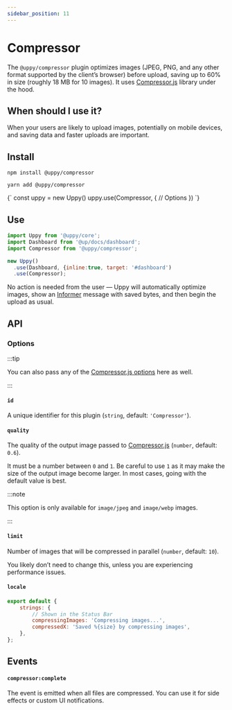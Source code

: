 ```yaml
---
sidebar_position: 11
---
```




# Compressor

The `@uppy/compressor` plugin optimizes images (JPEG, PNG, and any other format
supported by the client’s browser) before upload, saving up to 60% in size
(roughly 18 MB for 10 images). It uses [Compressor.js][] library under the hood.

## When should I use it?

When your users are likely to upload images, potentially on mobile devices, and
saving data and faster uploads are important.

## Install

<Tabs>
  <TabItem value="npm" label="NPM" default>

```shell
npm install @uppy/compressor
```

  </TabItem>

  <TabItem value="yarn" label="Yarn">

```shell
yarn add @uppy/compressor
```

  </TabItem>

  <TabItem value="cdn" label="CDN">
    <UppyCdnExample>
      {`
        const uppy = new Uppy()
        uppy.use(Compressor, {
          // Options
        })
      `}
    </UppyCdnExample>
  </TabItem>
</Tabs>

## Use

```js {7} showLineNumbers
import Uppy from '@uppy/core';
import Dashboard from '@up/docs/dashboard';
import Compressor from '@uppy/compressor';

new Uppy()
  .use(Dashboard, {inline:true, target: '#dashboard')
  .use(Compressor);
```

No action is needed from the user — Uppy will automatically optimize images,
show an [Informer](/docs/informer) message with saved bytes, and then begin the
upload as usual.

## API

### Options

:::tip

You can also pass any of the [Compressor.js options][] here as well.

:::

#### `id`

A unique identifier for this plugin (`string`, default: `'Compressor'`).

#### `quality`

The quality of the output image passed to [Compressor.js][] (`number`, default:
`0.6`).

It must be a number between `0` and `1`. Be careful to use `1` as it may make
the size of the output image become larger. In most cases, going with the
default value is best.

:::note

This option is only available for `image/jpeg` and `image/webp` images.

:::

#### `limit`

Number of images that will be compressed in parallel (`number`, default: `10`).

You likely don’t need to change this, unless you are experiencing performance
issues.

#### `locale`

```js
export default {
	strings: {
		// Shown in the Status Bar
		compressingImages: 'Compressing images...',
		compressedX: 'Saved %{size} by compressing images',
	},
};
```

## Events

#### `compressor:complete`

The event is emitted when all files are compressed. You can use it for side
effects or custom UI notifications.

[compressor.js]: https://github.com/fengyuanchen/compressorjs
[compressor.js options]: https://github.com/fengyuanchen/compressorjs#options
